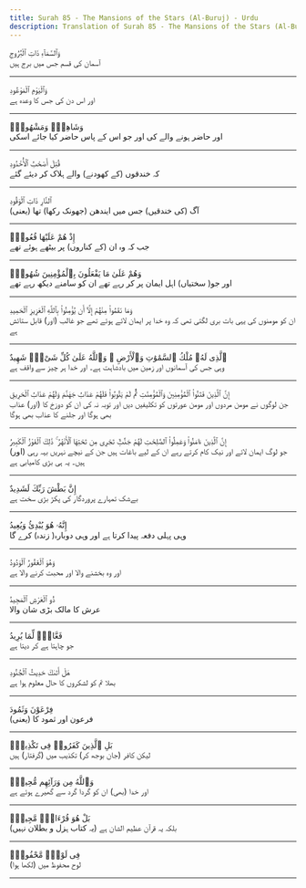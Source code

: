 ```yaml
---
title: Surah 85 - The Mansions of the Stars (Al-Buruj) - Urdu
description: Translation of Surah 85 - The Mansions of the Stars (Al-Buruj) in Urdu
---
```





<Aside type="quran" title="1">
وَٱلسَّمَآءِ ذَاتِ ٱلْبُرُوجِ
</Aside>

<Aside type="reference" title="1">
آسمان کی قسم جس میں برج ہیں
</Aside>

---

<Aside type="quran" title="2">
وَٱلْيَوْمِ ٱلْمَوْعُودِ
</Aside>

<Aside type="reference" title="2">
اور اس دن کی جس کا وعدہ ہے
</Aside>

---

<Aside type="quran" title="3">
وَشَاهِدٍۢ وَمَشْهُودٍۢ
</Aside>

<Aside type="reference" title="3">
اور حاضر ہونے والے کی اور جو اس کے پاس حاضر کیا جائے اسکی
</Aside>

---

<Aside type="quran" title="4">
قُتِلَ أَصْحَٰبُ ٱلْأُخْدُودِ
</Aside>

<Aside type="reference" title="4">
کہ خندقوں (کے کھودنے) والے ہلاک کر دیئے گئے
</Aside>

---

<Aside type="quran" title="5">
ٱلنَّارِ ذَاتِ ٱلْوَقُودِ
</Aside>

<Aside type="reference" title="5">
(یعنی) آگ (کی خندقیں) جس میں ایندھن (جھونک رکھا) تھا
</Aside>

---

<Aside type="quran" title="6">
إِذْ هُمْ عَلَيْهَا قُعُودٌۭ
</Aside>

<Aside type="reference" title="6">
جب کہ وہ ان (کے کناروں) پر بیٹھے ہوئے تھے
</Aside>

---

<Aside type="quran" title="7">
وَهُمْ عَلَىٰ مَا يَفْعَلُونَ بِٱلْمُؤْمِنِينَ شُهُودٌۭ
</Aside>

<Aside type="reference" title="7">
اور جو( سختیاں) اہل ایمان پر کر رہے تھے ان کو سامنے دیکھ رہے تھے
</Aside>

---

<Aside type="quran" title="8">
وَمَا نَقَمُوا۟ مِنْهُمْ إِلَّآ أَن يُؤْمِنُوا۟ بِٱللَّهِ ٱلْعَزِيزِ ٱلْحَمِيدِ
</Aside>

<Aside type="reference" title="8">
ان کو مومنوں کی یہی بات بری لگتی تھی کہ وہ خدا پر ایمان لائے ہوئے تھے جو غالب (اور) قابل ستائش ہے
</Aside>

---

<Aside type="quran" title="9">
ٱلَّذِى لَهُۥ مُلْكُ ٱلسَّمَٰوَٰتِ وَٱلْأَرْضِ ۚ وَٱللَّهُ عَلَىٰ كُلِّ شَىْءٍۢ شَهِيدٌ
</Aside>

<Aside type="reference" title="9">
وہی جس کی آسمانوں اور زمین میں بادشاہت ہے۔ اور خدا ہر چیز سے واقف ہے
</Aside>

---

<Aside type="quran" title="10">
إِنَّ ٱلَّذِينَ فَتَنُوا۟ ٱلْمُؤْمِنِينَ وَٱلْمُؤْمِنَٰتِ ثُمَّ لَمْ يَتُوبُوا۟ فَلَهُمْ عَذَابُ جَهَنَّمَ وَلَهُمْ عَذَابُ ٱلْحَرِيقِ
</Aside>

<Aside type="reference" title="10">
جن لوگوں نے مومن مردوں اور مومن عورتوں کو تکلیفیں دیں اور توبہ نہ کی ان کو دوزخ کا (اور) عذاب بھی ہوگا اور جلنے کا عذاب بھی ہوگا
</Aside>

---

<Aside type="quran" title="11">
إِنَّ ٱلَّذِينَ ءَامَنُوا۟ وَعَمِلُوا۟ ٱلصَّٰلِحَٰتِ لَهُمْ جَنَّٰتٌۭ تَجْرِى مِن تَحْتِهَا ٱلْأَنْهَٰرُ ۚ ذَٰلِكَ ٱلْفَوْزُ ٱلْكَبِيرُ
</Aside>

<Aside type="reference" title="11">
(اور) جو لوگ ایمان لائے اور نیک کام کرتے رہے ان کے لیے باغات ہیں جن کے نیچے نہریں بہہ رہی ہیں۔ یہ ہی بڑی کامیابی ہے
</Aside>

---

<Aside type="quran" title="12">
إِنَّ بَطْشَ رَبِّكَ لَشَدِيدٌ
</Aside>

<Aside type="reference" title="12">
بےشک تمہارے پروردگار کی پکڑ بڑی سخت ہے
</Aside>

---

<Aside type="quran" title="13">
إِنَّهُۥ هُوَ يُبْدِئُ وَيُعِيدُ
</Aside>

<Aside type="reference" title="13">
وہی پہلی دفعہ پیدا کرتا ہے اور وہی دوبارہ( زندہ) کرے گا
</Aside>

---

<Aside type="quran" title="14">
وَهُوَ ٱلْغَفُورُ ٱلْوَدُودُ
</Aside>

<Aside type="reference" title="14">
اور وہ بخشنے والا اور محبت کرنے والا ہے
</Aside>

---

<Aside type="quran" title="15">
ذُو ٱلْعَرْشِ ٱلْمَجِيدُ
</Aside>

<Aside type="reference" title="15">
عرش کا مالک بڑی شان والا
</Aside>

---

<Aside type="quran" title="16">
فَعَّالٌۭ لِّمَا يُرِيدُ
</Aside>

<Aside type="reference" title="16">
جو چاہتا ہے کر دیتا ہے
</Aside>

---

<Aside type="quran" title="17">
هَلْ أَتَىٰكَ حَدِيثُ ٱلْجُنُودِ
</Aside>

<Aside type="reference" title="17">
بھلا تم کو لشکروں کا حال معلوم ہوا ہے
</Aside>

---

<Aside type="quran" title="18">
فِرْعَوْنَ وَثَمُودَ
</Aside>

<Aside type="reference" title="18">
(یعنی) فرعون اور ثمود کا
</Aside>

---

<Aside type="quran" title="19">
بَلِ ٱلَّذِينَ كَفَرُوا۟ فِى تَكْذِيبٍۢ
</Aside>

<Aside type="reference" title="19">
لیکن کافر (جان بوجھ کر) تکذیب میں (گرفتار) ہیں
</Aside>

---

<Aside type="quran" title="20">
وَٱللَّهُ مِن وَرَآئِهِم مُّحِيطٌۢ
</Aside>

<Aside type="reference" title="20">
اور خدا (بھی) ان کو گردا گرد سے گھیرے ہوئے ہے
</Aside>

---

<Aside type="quran" title="21">
بَلْ هُوَ قُرْءَانٌۭ مَّجِيدٌۭ
</Aside>

<Aside type="reference" title="21">
(یہ کتاب ہزل و بطلان نہیں) بلکہ یہ قرآن عظیم الشان ہے
</Aside>

---

<Aside type="quran" title="22">
فِى لَوْحٍۢ مَّحْفُوظٍۭ
</Aside>

<Aside type="reference" title="22">
لوح محفوظ میں (لکھا ہوا)
</Aside>

---
